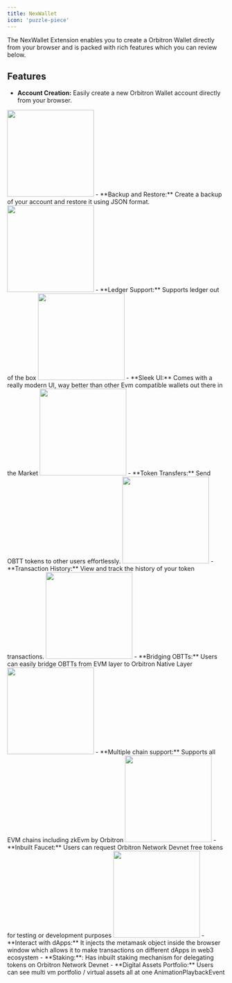 ```yaml
---
title: NexWallet
icon: 'puzzle-piece'
---
```


The NexWallet Extension enables you to create a Orbitron Wallet directly from your browser and is packed with rich features which you can review below.

## Features

- **Account Creation:** Easily create a new Orbitron Wallet account directly from your browser.
<img height="200" src="/images/nexwallet/nexWallet-1.png" />
- **Backup and Restore:** Create a backup of your account and restore it using JSON format.
<img height="200" src="/images/nexwallet/nexWallet-2.png" />
- **Ledger Support:** Supports ledger out of the box
<img height="200" src="/images/nexwallet/nexWallet-3.png" />
- **Sleek UI:** Comes with a really modern UI, way better than other Evm compatible wallets out there in the Market
<img height="200" src="/images/nexwallet/nexWallet-4.png" />
- **Token Transfers:** Send OBTT tokens to other users effortlessly.
<img height="200" src="/images/nexwallet/5.png" />
- **Transaction History:** View and track the history of your token transactions.
<img height="200" src="/images/nexwallet/6.png" />
- **Bridging OBTTs:** Users can easily bridge OBTTs from EVM layer to Orbitron Native Layer
<img height="200" src="/images/nexwallet/7.png" />
- **Multiple chain support:** Supports all EVM chains including zkEvm by Orbitron
<img height="200" src="/images/nexwallet/8.png" />
- **Inbuilt Faucet:** Users can request Orbitron Network Devnet free tokens for testing or development purposes
<img height="200" src="/images/nexwallet/9.png" />
- **Interact with dApps:** It injects the metamask object inside the browser window which allows it to make transactions on different dApps in web3 ecosystem
- **Staking:**: Has inbuilt staking mechanism for delegating tokens on Orbitron Network Devnet
- **Digital Assets Portfolio:** Users can see multi vm portfolio / virtual assets all at one AnimationPlaybackEvent
